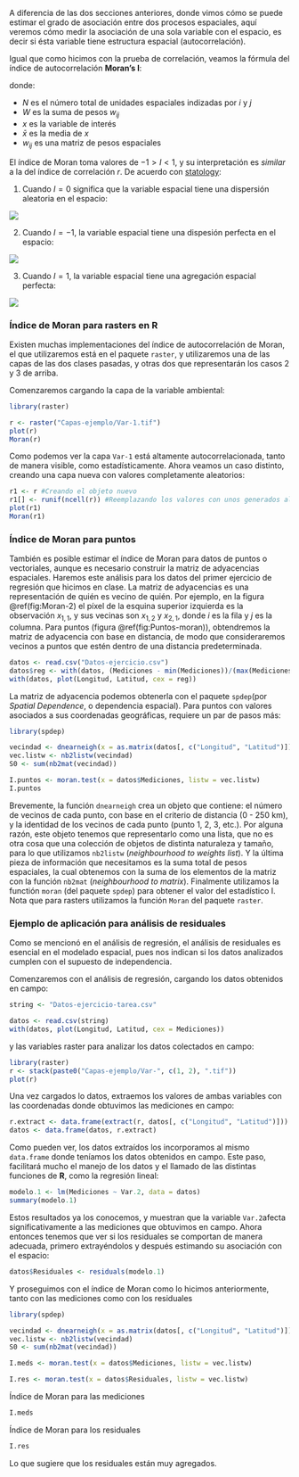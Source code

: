 A diferencia de las dos secciones anteriores, donde vimos cómo se puede estimar el grado de asociación entre dos procesos espaciales, aquí veremos cómo medir la asociación de una sola variable con el espacio, es decir si ésta variable tiene estructura espacial (autocorrelación).

Igual que como hicimos con la prueba de correlación, veamos la fórmula del índice de autocorrelación **Moran's I**:

\begin{equation}
    I = N \times W \times \sum_{i = 1}^n \sum_{j = 1}^n w_{ij} \frac{(x_i - \bar{x})(x_j - \bar{x})}{\sum (x_i - \bar{x})^2}
\end{equation}

donde:

- $N$ es el número total de unidades espaciales indizadas por $i$ y $j$
- $W$ es la suma de pesos $w_{ij}$
- $x$ es la variable de interés
- $\bar{x}$ es la media de $x$
- $w_{ij}$ es una matriz de pesos espaciales

El índice de Moran toma valores de $-1 > I < 1$, y su interpretación es *similar* a la del índice de correlación *r*. De acuerdo con [statology](https://www.statology.org/morans-i/):

1. Cuando $I = 0$ significa que la variable espacial tiene una dispersión aleatoria en el espacio:

![](https://www.statology.org/wp-content/uploads/2021/01/morani1.png)

2. Cuando $I = -1$, la variable espacial tiene una dispesión perfecta en el espacio:

![](https://www.statology.org/wp-content/uploads/2021/01/morani2.png)

3. Cuando $I = 1$, la variable espacial tiene una agregación espacial perfecta:

![](https://www.statology.org/wp-content/uploads/2021/01/morani3.png)

### Índice de Moran para rasters en R

Existen muchas implementaciones del índice de autocorrelación de Moran, el que utilizaremos está en el paquete `raster`, y utilizaremos una de las capas de las dos clases pasadas, y otras dos que representarán los casos 2 y 3 de arriba.

Comenzaremos cargando la capa de la variable ambiental:

```r
library(raster)

r <- raster("Capas-ejemplo/Var-1.tif")
plot(r)
Moran(r)
```
Como podemos ver la capa `Var-1` está altamente autocorrelacionada, tanto de manera visible, como estadísticamente. Ahora veamos un caso distinto, creando una capa nueva con valores completamente aleatorios:

```r
r1 <- r #Creando el objeto nuevo
r1[] <- runif(ncell(r)) #Reemplazando los valores con unos generados aleatoriamente con una distribución uniforme entre 0 y 1
plot(r1)
Moran(r1)
```

### Índice de Moran para puntos

También es posible estimar el índice de Moran para datos de puntos o vectoriales, aunque es necesario construir la matriz de adyacencias espaciales. Haremos este análisis para los datos del primer ejercicio de regresión que hicimos en clase. La matriz de adyacencias es una representación de quién es vecino de quién. Por ejemplo, en la figura \@ref(fig:Moran-2) el píxel de la esquina superior izquierda es la observación $x_{1, 1}$, y sus vecinas son $x_{1, 2}$ y $x_{2, 1}$, donde $i$ es la fila y $j$ es la columna. Para puntos (figura \@ref(fig:Puntos-moran)), obtendremos la matriz de adyacencia con base en distancia, de modo que consideraremos vecinos a puntos que estén dentro de una distancia predeterminada.

```r
datos <- read.csv("Datos-ejercicio.csv")
datos$reg <- with(datos, (Mediciones - min(Mediciones))/(max(Mediciones) - min(Mediciones)) + 0.1)
with(datos, plot(Longitud, Latitud, cex = reg))
```
La matriz de adyacencia podemos obtenerla con el paquete `spdep`(por *Spatial Dependence*, o dependencia espacial). Para puntos con valores asociados a sus coordenadas geográficas, requiere un par de pasos más:

```r
library(spdep)

vecindad <- dnearneigh(x = as.matrix(datos[, c("Longitud", "Latitud")]), d1 = 0, d2 = 75, longlat = T)
vec.listw <- nb2listw(vecindad)
S0 <- sum(nb2mat(vecindad))

I.puntos <- moran.test(x = datos$Mediciones, listw = vec.listw)
I.puntos
```

Brevemente, la función `dnearneigh` crea un objeto que contiene: el número de vecinos de cada punto, con base en el criterio de distancia (0 - 250 km), y la identidad de los vecinos de cada punto (punto 1, 2, 3, etc.).  Por alguna razón, este objeto tenemos que representarlo como una lista, que no es otra cosa que una colección de objetos de distinta naturaleza y tamaño, para lo que utilizamos `nb2listw` (*neighbourhood to weights list*). Y la última pieza de información que necesitamos es la suma total de pesos espaciales, la cual obtenemos con la suma de los elementos de la matriz con la función `nb2mat` (*neighbourhood to matrix*). Finalmente utilizamos la functión `moran` (del paquete `spdep`) para obtener el valor del estadístico I. Nota que para rasters utilizamos la función `Moran` del paquete `raster`.

### Ejemplo de aplicación para análisis de residuales

Como se mencionó en el análisis de regresión, el análisis de residuales es esencial en el modelado espacial, pues nos indican si los datos analizados cumplen con el supuesto de independencia. 

Comenzaremos con el análisis de regresión, cargando los datos obtenidos en campo:

```r
string <- "Datos-ejercicio-tarea.csv"
```


```r
datos <- read.csv(string)
with(datos, plot(Longitud, Latitud, cex = Mediciones))
```

y las variables raster para analizar los datos colectados en campo:

```r
library(raster)
r <- stack(paste0("Capas-ejemplo/Var-", c(1, 2), ".tif"))
plot(r)
```

Una vez cargados lo datos, extraemos los valores de ambas variables con las coordenadas donde obtuvimos las mediciones en campo:

```r
r.extract <- data.frame(extract(r, datos[, c("Longitud", "Latitud")]))
datos <- data.frame(datos, r.extract)
```

Como pueden ver, los datos extraídos los incorporamos al mismo `data.frame` donde teníamos los datos obtenidos en campo. Este paso, facilitará mucho el manejo de los datos y el llamado de las distintas funciones de **R**, como la regresión lineal:

```r
modelo.1 <- lm(Mediciones ~ Var.2, data = datos)
summary(modelo.1)
```

Estos resultados ya los conocemos, y muestran que la variable `Var.2`afecta significativamente a las mediciones que obtuvimos en campo. Ahora entonces tenemos que ver si los residuales se comportan de manera adecuada, primero extrayéndolos y después estimando su asociación con el espacio:

```r
datos$Residuales <- residuals(modelo.1)
```

Y proseguimos con el índice de Moran como lo hicimos anteriormente, tanto con las mediciones como con los residuales

```r
library(spdep)

vecindad <- dnearneigh(x = as.matrix(datos[, c("Longitud", "Latitud")]), d1 = 0, d2 = 75, longlat = T)
vec.listw <- nb2listw(vecindad)
S0 <- sum(nb2mat(vecindad))

I.meds <- moran.test(x = datos$Mediciones, listw = vec.listw)

I.res <- moran.test(x = datos$Residuales, listw = vec.listw)
```

Índice de Moran para las mediciones

```r
I.meds
```

Índice de Moran para los residuales

```r
I.res
```

Lo que sugiere que los residuales están muy agregados.
